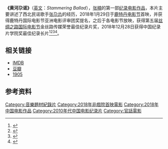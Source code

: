 {{电影信息框
| 颜色     = #f28e16
| 片名     = 《黄河尕谣》<br/><small>''Stammering Ballad''</small>
| 电影原名 = 《黄河谣》
| 图像     = File:Stammering_Ballad_Poster.jpg
| 图像大小 = 
| 图像说明 = 《黄河尕谣》海报
| 片名表记 = 
| 副标题   = 
| 导演     = [[张楠_(导演)|张楠]]（导演）<br/>[[郑仪飞|郑仪飞]]（助理导演）
| 监制     = 
| 制片     = [[陈玲珍|陈玲珍]]、[[河熙爱|河熙爱]]、[[张勇|张勇]]（制片人）<br/>[[何苏六|何苏六]]、[[张钊维|张钊维]]、[[崔佑荣|崔佑荣]]（联合制片人）<br/>[[冯志伟|冯志伟]]、[[程乐儿|程乐儿]]、[[李宁|李宁]]、[[乔楠|乔楠]]（协同制片人）
| 动作指导 = 
| 编剧     = [[张楠_(导演)|张楠]]
| 剧本     = 
| 故事     = 
| 原著     = 
| 旁白     = 
| 统筹     = 
| 主演     = [[张尕怂|张尕怂]]
| 配乐     = [[张尕怂|张尕怂]]
| 主题曲   = 
| 片尾曲   = 
| 摄影     = [[张楠_(导演)|张楠]]
| 剪辑     = [[张楠_(导演)|张楠]]、[[凤兮|凤兮]]、[[李建一|李建一]]（剪辑）<br/>[[道格·布拉斯|道格·布拉斯]]（剪辑指导）
| 音效     = 
| 制片商   = [[蒋显斌|蒋显斌]]<br/>[[明子|明子]]
| 片长     = 91分
| 产地     = {{PRC}}
| 语言     = [[汉语|汉语]]
| 上映日期 = 2018年1月29日（[[鹿特丹电影节|鹿特丹电影节]]）<br/>2020年8月21日（中国大陆）
| 发行商   = 
| 发行日期 = 
| 公映许可 = 
| 预算     = 
| 票房     = 
| 前集     = 
| 续集     = 
| 中国大陆片名 = 
| 香港片名 = 
| 澳门片名 = 
| 台湾片名 = 
| 新加坡片名 = 
| 马来西亚片名 = 
| 官方网站 = 
}}
'''《黄河尕谣》'''（[[英文|英文]]：''Stammering Ballad''），[[张楠_(导演)|张楠]]的第一部[[纪录电影|纪录电影作品]]，本片主要讲述了西北民谣歌手[[张尕怂|张尕怂]]的经历，2018年1月29日于[[鹿特丹电影节|鹿特丹电影节]]首映，并获得鹿特丹国际电影节亚洲电影评审团奖提名，之后于各电影节放映，获得第五届[[丝绸之路国际电影节|丝绸之路国际电影节]]金丝路传媒荣誉最佳纪录片奖，2018年12月28日获得中国纪录片学院奖最佳纪录长片<ref>{{cite web |title=《黄河尕谣》获中国纪录片学院奖最佳纪录长片 |url=https://www.chinafilm.com/xwzx/7269.jhtml |website=中国电影网 |accessdate=2019-01-04 |archive-date=2021-01-11 |archive-url=https://web.archive.org/web/20210111095713/https://www.chinafilm.com/xwzx/7269.jhtml |dead-url=no }}</ref><ref>{{cite web |title=《黄河尕谣》：90分钟，唱尽一个时代的乡愁 |url=https://www.thepaper.cn/newsDetail_forward_3574411 |website=大象点映澎湃号 |accessdate=2019-05-31 |archive-date=2021-01-11 |archive-url=https://web.archive.org/web/20210111144326/https://www.thepaper.cn/newsDetail_forward_3574411 |dead-url=no }}</ref><ref>{{cite web |author1=钱恋水 |title=专访·张尕怂：童年那个西北小村庄是我的信仰 |url=https://www.thepaper.cn/newsDetail_forward_2219142 |website=澎湃新闻 |accessdate=2018-06-26 |archive-date=2021-01-11 |archive-url=https://web.archive.org/web/20210111125821/https://www.thepaper.cn/newsDetail_forward_2219142 |dead-url=no }}</ref><ref>{{cite web |author1=DOCO热纪录 |title=《黄河尕谣》·80后导演第一部长片，却拍出了一个时代的乡愁 |url=https://www.sohu.com/a/236045211_99926407 |website=搜狐网 |accessdate=2018-06-15 |archive-date=2021-01-11 |archive-url=https://web.archive.org/web/20210111114915/https://www.sohu.com/a/236045211_99926407 |dead-url=no }}</ref>。

== 相关链接 ==
* [https://www.imdb.com/title/tt6982084/ IMDB]
* [https://movie.douban.com/subject/30154423/ 豆瓣] {{Wayback|url=https://movie.douban.com/subject/30154423/ |date=20210303211458 }}
* [https://www.1905.com/mdb/film/2246538/ 1905] {{Wayback|url=https://www.1905.com/mdb/film/2246538/ |date=20210112075427 }}
== 参考资料 ==
{{reflist}}
{{DEFAULTSORT:Huang}}
[[Category:音樂題材紀錄片|Category:音樂題材紀錄片]]
[[Category:2018年非戲院首映電影|Category:2018年非戲院首映電影]]
[[Category:2018年中国电影作品|Category:2018年中国电影作品]]
[[Category:2010年代中国电影纪录片|Category:2010年代中国电影纪录片]]
[[Category:官話電影|Category:官話電影]]